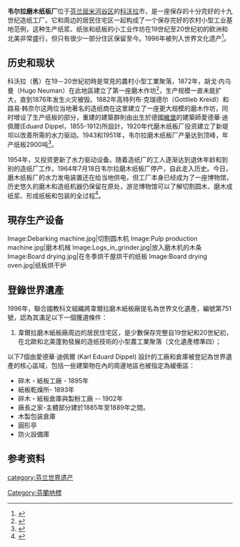 {{世界遗产概要表
| zh_name = 韦尔拉磨木纸板厂
| site_img = File:Verla_Groundwood_and_Board_Mill_(2020).jpg
| site_img_capt = 紙板工廠
| site_img_width = 350px
| en_name = Verla Groundwood and Board Mill
| fr_name = Usine de traitement du bois et de carton de Verla
| country = {{FIN}}
| Region = 欧洲和北美地区
| criterion_c = iv
| ID          = 751
| rg_year     = 1996
| Session     = 
| Link        = http://whc.unesco.org/en/list/751
}}
'''韦尔拉磨木纸板厂'''位于[[芬兰|芬兰]][[屈米河谷区|屈米河谷区]]的[[科沃拉|科沃拉]]市，是一座保存的十分完好的十九世纪造纸工厂。它和周边的居民住宅区一起构成了一个保存完好的农村小型工业基地范例，这种生产纸浆、纸张和纸板的小工业作坊在19世纪至20世纪初的欧洲和北美非常盛行，但只有很少一部分住区保留至今。1996年被列入世界文化遗产<ref>{{cite web|title=World Heritage|url=http://whc.unesco.org/en/list/751|accessdate=2013-09-29|archive-date=2017-07-11|archive-url=https://web.archive.org/web/20170711122120/http://whc.unesco.org/en/list/751|dead-url=no}}</ref>。

==历史和现状==
科沃拉（舊{{tsl|en|Jaala|亞拉 (芬蘭)|亞拉}}）在19－20世紀初時是常見的農村小型工業聚落，1872年，胡戈·内乌曼（Hugo Neuman）在此地區建立了第一座磨木作坊<ref name="世遗">{{cite web | url = http://www03.edu.fi/oppimateriaalit/ihmisenamaailmassa/Maailmanperinto/Kohdeluettelo/Kohteet/Kulttuuri/s.htm | title = Maailman kulttuuriperintökohteet maittain - S | language = fi | publisher = edu.fi | accessdate = 2018-03-27 }}</ref>，生产规模一直未能扩大，直到1876年发生火灾被毁。1882年高特列布·克瑞德尔（Gottlieb Kreidl）和路易·韩奈尔这两位当地著名的造纸商在这里建立了一座更大规模的磨木作坊，同时增设了生产纸板的部分，重建的建築群則由出生於德國[[維堡|維堡]]的建築師愛德華·迪佩爾(Eduard Dippel，1855-1912)所設計，1920年代磨木纸板厂投资建立了新堤坝以改善所需的水力驱动。1943和1951年，韦尔拉磨木纸板厂产量达到顶峰，年产纸板2900吨<ref>{{cite web|title=History of groundwood and board mill|url=http://www.verla.fi/en/history/historyofverlamill|accessdate=2013-09-29|deadurl=yes|archiveurl=https://web.archive.org/web/20131002103021/http://www.verla.fi/en/history/historyofverlamill|archivedate=2013-10-02}}</ref>。


1954年，又投资更新了水力驱动设备。随着造纸厂的工人逐渐达到退休年龄和到别的造纸厂工作，1964年7月18日韦尔拉磨木纸板厂停产，自此走入历史。今日，磨木纸板厂的水力发电装置还在给当地供电，但工厂本身已经成为了一座博物馆，历史悠久的磨木和造纸机器仍保留在原处，游览博物馆可以了解切割圆木、磨木成纸浆、形成纸板和包装的全过程<ref>{{cite web|title=Mill Museum|url=http://www.verla.fi/en/millmuseum|accessdate=2013-09-29|deadurl=yes|archiveurl=https://web.archive.org/web/20131002103249/http://www.verla.fi/en/millmuseum|archivedate=2013-10-02}}</ref>。

==現存生产设备==
<gallery mode=packed heights=130px>
Image:Debarking machine.jpg|切割圆木机
Image:Pulp production machine.jpg|磨木机械
Image:Logs_in_grinder.jpg|放入磨木机的木条
Image:Board drying.jpg|在冬季烘干屋烘干的纸板
Image:Board drying oven.jpg|纸板烘干炉
</gallery>

== 登錄世界遺產==
1996年，聯合國教科文組織將韋爾拉磨木紙板廠提名為世界文化遺產，編號第751號，認為其滿足以下一個獲選條件：

#韋爾拉磨木紙板廠周边的居民住宅区，是少數保存完整自19世紀和20世紀初，在北歐和北美蓬勃發展的造纸技術的小型農工業聚落（文化遺產標準四）；

以下7個由愛德華·迪佩爾 (Karl Eduard Dippel) 設計的工廠和倉庫被登記為世界遺產的核心區域，包括一些建築物在內的周邊地區也被指定為緩衝區：
*碎木・紙板工廠  - 1895年
*紙板乾燥所- 1893年
*碎木・紙板倉庫與製粉工廠 -- 1902年
*廠長之家-主體部分建於1885年至1889年之間。
*木製包装倉庫
*圓形亭
*防火設備庫

==参考资料==
{{Commons category|Verla groundwood and board mill}}
{{Reflist}}

{{芬蘭世界遺產}}
{{DEFAULTSORT:Verla Groundwood and Board Mill}}

[[category:芬兰世界遗产|category:芬兰世界遗产]]
[[Category:芬蘭地標|Category:芬蘭地標]]